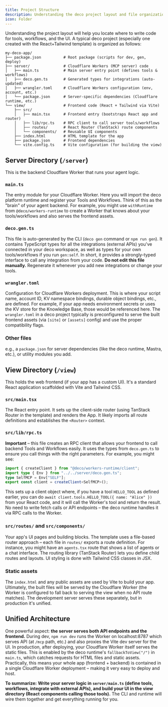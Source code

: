 ```yaml
---
title: Project Structure
description: Understanding the deco project layout and file organization
icon: Folder
---
```


Understanding the project layout will help you locate where to write code for tools, workflows, and the UI. A typical deco project (especially one created with the React+Tailwind template) is organized as follows:

```
my-deco-app/
├── package.json          # Root package (scripts for dev, gen, deploy)
├── server/               # Cloudflare Workers (MCP server) code
│   ├── main.ts           # Main server entry point (defines tools & workflows)
│   ├── deco.gen.ts       # Generated types for integrations (auto-updated)
│   ├── wrangler.toml     # Cloudflare Workers configuration (env, account, etc.)
│   └── package.json      # Server-specific dependencies (Cloudflare runtime, etc.)
└── view/                 # Frontend code (React + Tailwind via Vite)
    ├── src/
    │   ├── main.tsx      # Frontend entry (bootstraps React app and router)
    │   ├── lib/rpc.ts    # RPC client to call server tools/workflows
    │   ├── routes/       # React Router (TanStack) route components
    │   └── components/   # Reusable UI components
    ├── index.html        # HTML template for the app
    ├── package.json      # Frontend dependencies
    └── vite.config.ts    # Vite configuration (for building the view)
```

## Server Directory (`/server`)

This is the backend Cloudflare Worker that runs your agent logic.

### `main.ts`

The entry module for your Cloudflare Worker. Here you will import the deco platform runtime and register your Tools and Workflows. Think of this as the "brain" of your agent backend. For example, you might use `withRuntime` from `@deco/workers-runtime` to create a Worker that knows about your tools/workflows and also serves the frontend assets.

### `deco.gen.ts`

This file is auto-generated by the CLI (`deco gen` command or `npm run gen`). It contains TypeScript types for all the integrations (external APIs) you've connected in your deco workspace, as well as types for your own tools/workflows if you run `gen:self`. In short, it provides a strongly-typed interface to call any integration from your code. **Do not edit this file manually.** Regenerate it whenever you add new integrations or change your tools.

### `wrangler.toml`

Configuration for Cloudflare Workers deployment. This is where your script name, account ID, KV namespace bindings, durable object bindings, etc., are defined. For example, if your app needs environment secrets or uses the KV store for the Knowledge Base, those would be referenced here. The `wrangler.toml` in a deco project typically is preconfigured to serve the built frontend assets (via `[site]` or `[assets]` config) and use the proper compatibility flags.

### Other files

e.g., a `package.json` for server dependencies (like the deco runtime, Mastra, etc.), or utility modules you add.

## View Directory (`/view`)

This holds the web frontend (if your app has a custom UI). It's a standard React application scaffolded with Vite and Tailwind CSS.

### `src/main.tsx`

The React entry point. It sets up the client-side router (using TanStack Router in the template) and renders the App. It likely imports all route definitions and establishes the `<Router>` context.

### `src/lib/rpc.ts`

**Important** – this file creates an RPC client that allows your frontend to call backend Tools and Workflows easily. It uses the types from `deco.gen.ts` to ensure you call things with the right parameters. For example, you might see:

```ts
import { createClient } from "@deco/workers-runtime/client";
import type { Env } from "../../server/deco.gen.ts";
type SelfMCP = Env["SELF"];
export const client = createClient<SelfMCP>();
```

This sets up a client object where, if you have a tool `HELLO_TOOL` as defined earlier, you can do `await client.tools.HELLO_TOOL({ name: "Alice" })` from your React code, and it will call the Worker's tool and return the result. No need to write fetch calls or API endpoints – the deco runtime handles it via RPC calls to the Worker.

### `src/routes/` and `src/components/`

Your app's UI pages and building blocks. The template uses a file-based router approach – each file in `routes/` exports a route definition. For instance, you might have an `agents.tsx` route that shows a list of agents or a chat interface. The routing library (TanStack Router) lets you define child routes and layouts. UI styling is done with Tailwind CSS classes in JSX.

### Static assets

The `index.html` and any public assets are used by Vite to build your app. Ultimately, the built files will be served by the Cloudflare Worker (the Worker is configured to fall back to serving the view when no API route matches). The development server serves these separately, but in production it's unified.

## Unified Architecture

One powerful aspect: **the server serves both API endpoints and the frontend.** During dev, `npm run dev` runs the Worker on localhost:8787 which serves API (at `/mcp` path, etc.) and also proxies the Vite dev server for the UI. In production, after deploying, your Cloudflare Worker itself serves the static files. This is enabled by the deco runtime's `fallbackToView("/")` in `main.ts`, which catches requests for HTML files and static assets. Practically, this means your whole app (frontend + backend) is contained in a single Cloudflare Worker deployment – making it very easy to deploy and host.

**To summarize:** **Write your server logic in `server/main.ts` (define tools, workflows, integrate with external APIs), and build your UI in the view directory (React components calling those tools).** The CLI and runtime will wire them together and get everything running for you.
